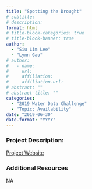 ```yaml
---
title: "Spotting the Drought"
# subtitle: 
# description: 
format: html
# title-block-categories: true
# title-block-banner: true
author: 
  - "Siu Lim Lee"
  - "Lynn Gao"
# author:
#   - name: 
#     url: 
#     affiliation: 
#     affiliation-url:
# abstract: ""
# abstract-title: ""
categories: 
  - "2019 Water Data Challenge"
  - "Topic: Availability"
date: "2019-06-30"
date-format: "YYYY"
---
```


<!-- COMMENT
## params_NOTUSED-proj_title

#### Year: params_NOTUSED-year

#### Topics: params_NOTUSED-topics

#### Awards: params_NOTUSED-awards

#### Team Members: params_NOTUSED-team_members
UNCOMMENT -->

### Project Description:

[Project Website](https://californiadrought.shinyapps.io/WaterWells/)

### Additional Resources

NA
